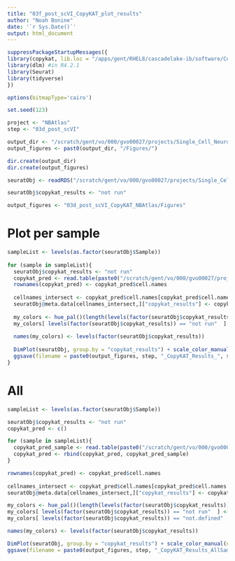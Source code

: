 ```yaml
---
title: "03f_post_scVI_CopyKAT_plot_results"
author: "Noah Bonine"
date: '`r Sys.Date()`'
output: html_document
---
```


```r
suppressPackageStartupMessages({
library(copykat, lib.loc = "/apps/gent/RHEL8/cascadelake-ib/software/CopyKAT/1.1.0-foss-2022a-R-4.2.1")
library(dlm) #in R4.2.1
library(Seurat)
library(tidyverse)
})

options(bitmapType='cairo')

set.seed(123)
```

```r
project <- "NBAtlas"
step <- "03d_post_scVI"

output_dir <- "/scratch/gent/vo/000/gvo00027/projects/Single_Cell_Neuroblastoma/NBAtlas/03f_post_scVI_CopyKAT_plot_results/"
output_figures <- past0(output_dir, "/Figures/")

dir.create(output_dir)
dir.create(output_figures)
```


```r
seuratObj <- readRDS("/scratch/gent/vo/000/gvo00027/projects/Single_Cell_Neuroblastoma/NBAtlas/03b_post_scVI_R_NBAtlas/Robjects/03b_post_scVI_scVI_covSample_moreEpochs20230322_seuratObj_NormOnly_NBAtlas.rds")

seuratObj$copykat_results <- "not run"

output_figures <- "03d_post_scVI_CopyKAT_NBAtlas/Figures"
```

# Plot per sample
```r
sampleList <- levels(as.factor(seuratObj$Sample))
  
for (sample in sampleList){
  seuratObj$copykat_results <- "not run"
  copykat_pred <- read.table(paste0("/scratch/gent/vo/000/gvo00027/projects/Single_Cell_Neuroblastoma/NBAtlas/03d_post_scVI_CopyKAT_NBAtlas/",sample,"_copykat_prediction.txt"), header = T) #or Robj
  rownames(copykat_pred) <- copykat_pred$cell.names
  
  cellnames_intersect <- copykat_pred$cell.names[copykat_pred$cell.names %in% Cells(seuratObj)]
  seuratObj@meta.data[cellnames_intersect,]["copykat_results"] <- copykat_pred[cellnames_intersect,]["copykat.pred"]
  
  my_colors <- hue_pal()(length(levels(factor(seuratObj$copykat_results)))) # setup colors
  my_colors[ levels(factor(seuratObj$copykat_results)) == "not run"  ] <- "gray" # gray for NA
  
  names(my_colors) <- levels(factor(seuratObj$copykat_results))
  
  DimPlot(seuratObj, group.by = "copykat_results") + scale_color_manual(name = "copykat_results", values = my_colors)
  ggsave(filename = paste0(output_figures, step, "_CopyKAT_Results_", sample, "_", project, ".png"), width = 9, height = 7)
}
```

# All
```r
sampleList <- levels(as.factor(seuratObj$Sample))

seuratObj$copykat_results <- "not run"
copykat_pred <- c()

for (sample in sampleList){
  copykat_pred_sample <- read.table(paste0("/scratch/gent/vo/000/gvo00027/projects/Single_Cell_Neuroblastoma/NBAtlas/03d_post_scVI_CopyKAT_NBAtlas/",sample,"_copykat_prediction.txt"), header = T)
  copykat_pred <- rbind(copykat_pred, copykat_pred_sample)
}

rownames(copykat_pred) <- copykat_pred$cell.names
  
cellnames_intersect <- copykat_pred$cell.names[copykat_pred$cell.names %in% Cells(seuratObj)]
seuratObj@meta.data[cellnames_intersect,]["copykat_results"] <- copykat_pred[cellnames_intersect,]["copykat.pred"]

my_colors <- hue_pal()(length(levels(factor(seuratObj$copykat_results)))) # setup colors
my_colors[ levels(factor(seuratObj$copykat_results)) == "not run"  ] <- "gray" # gray for NA
my_colors[ levels(factor(seuratObj$copykat_results)) == "not.defined"  ] <- "darkgray" # gray for NA

names(my_colors) <- levels(factor(seuratObj$copykat_results))

DimPlot(seuratObj, group.by = "copykat_results") + scale_color_manual(name = "copykat_results", values = my_colors)
ggsave(filename = paste0(output_figures, step, "_CopyKAT_Results_AllSamples_", project, ".png"), width = 9, height = 7)
```